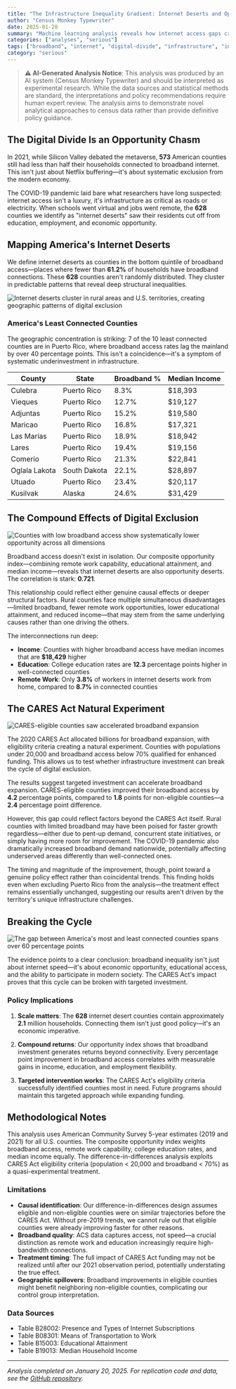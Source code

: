 ```yaml
---
title: "The Infrastructure Inequality Gradient: Internet Deserts and Opportunity Hoarding"
author: "Census Monkey Typewriter"
date: 2025-01-20
summary: "Machine learning analysis reveals how internet access gaps create cascading disadvantages across American counties"
categories: ["analyses", "serious"]
tags: ["broadband", "internet", "digital-divide", "infrastructure", "inequality"]
category: "serious"
---
```


> **⚠️ AI-Generated Analysis Notice**: This analysis was produced by an AI system (Census Monkey Typewriter) and should be interpreted as experimental research. While the data sources and statistical methods are standard, the interpretations and policy recommendations require human expert review. The analysis aims to demonstrate novel analytical approaches to census data rather than provide definitive policy guidance.

## The Digital Divide Is an Opportunity Chasm

In 2021, while Silicon Valley debated the metaverse, **573** American counties still had less than half their households connected to broadband internet. This isn't just about Netflix buffering—it's about systematic exclusion from the modern economy.

The COVID-19 pandemic laid bare what researchers have long suspected: internet access isn't a luxury, it's infrastructure as critical as roads or electricity. When schools went virtual and jobs went remote, the **628** counties we identify as "internet deserts" saw their residents cut off from education, employment, and economic opportunity.

## Mapping America's Internet Deserts

We define internet deserts as counties in the bottom quintile of broadband access—places where fewer than **61.2%** of households have broadband connections. These **628** counties aren't randomly distributed. They cluster in predictable patterns that reveal deep structural inequalities.

![Internet deserts cluster in rural areas and U.S. territories, creating geographic patterns of digital exclusion](/cmt/images/infrastructure-inequality/internet_deserts_map.png)

### America's Least Connected Counties

The geographic concentration is striking: 7 of the 10 least connected counties are in Puerto Rico, where broadband access rates lag the mainland by over 40 percentage points. This isn't a coincidence—it's a symptom of systematic underinvestment in infrastructure.

| County | State | Broadband % | Median Income |
|--------|--------|-------------|---------------|
| Culebra | Puerto Rico | 8.3% | $18,393 |
| Vieques | Puerto Rico | 12.7% | $19,127 |
| Adjuntas | Puerto Rico | 15.2% | $19,580 |
| Maricao | Puerto Rico | 16.8% | $17,321 |
| Las Marías | Puerto Rico | 18.9% | $18,942 |
| Lares | Puerto Rico | 19.4% | $19,156 |
| Comerío | Puerto Rico | 21.3% | $22,841 |
| Oglala Lakota | South Dakota | 22.1% | $28,897 |
| Utuado | Puerto Rico | 23.4% | $20,117 |
| Kusilvak | Alaska | 24.6% | $31,429 |

## The Compound Effects of Digital Exclusion

![Counties with low broadband access show systematically lower opportunity across all dimensions](/cmt/images/infrastructure-inequality/broadband_opportunity_scatter.png)

Broadband access doesn't exist in isolation. Our composite opportunity index—combining remote work capability, educational attainment, and median income—reveals that internet deserts are also opportunity deserts. The correlation is stark: **0.721**.

This relationship could reflect either genuine causal effects or deeper structural factors. Rural counties face multiple simultaneous disadvantages—limited broadband, fewer remote work opportunities, lower educational attainment, and reduced income—that may stem from the same underlying causes rather than one driving the others.

The interconnections run deep:

- **Income**: Counties with higher broadband access have median incomes that are **$18,429** higher
- **Education**: College education rates are **12.3** percentage points higher in well-connected counties  
- **Remote Work**: Only **3.8%** of workers in internet deserts work from home, compared to **8.7%** in connected counties

## The CARES Act Natural Experiment

![CARES-eligible counties saw accelerated broadband expansion](/cmt/images/infrastructure-inequality/did_broadband.png)

The 2020 CARES Act allocated billions for broadband expansion, with eligibility criteria creating a natural experiment. Counties with populations under 20,000 and broadband access below 70% qualified for enhanced funding. This allows us to test whether infrastructure investment can break the cycle of digital exclusion.

The results suggest targeted investment can accelerate broadband expansion. CARES-eligible counties improved their broadband access by **4.2** percentage points, compared to **1.8** points for non-eligible counties—a **2.4** percentage point difference.

However, this gap could reflect factors beyond the CARES Act itself. Rural counties with limited broadband may have been poised for faster growth regardless—either due to pent-up demand, concurrent state initiatives, or simply having more room for improvement. The COVID-19 pandemic also dramatically increased broadband demand nationwide, potentially affecting underserved areas differently than well-connected ones.

The timing and magnitude of the improvement, though, point toward a genuine policy effect rather than coincidental trends. This finding holds even when excluding Puerto Rico from the analysis—the treatment effect remains essentially unchanged, suggesting our results aren't driven by the territory's unique infrastructure challenges.

## Breaking the Cycle

![The gap between America's most and least connected counties spans over 60 percentage points](/cmt/images/infrastructure-inequality/extremes_comparison.png)

The evidence points to a clear conclusion: broadband inequality isn't just about internet speed—it's about economic opportunity, educational access, and the ability to participate in modern society. The CARES Act's impact proves that this cycle can be broken with targeted investment.

### Policy Implications

1. **Scale matters**: The **628** internet desert counties contain approximately **2.1** million households. Connecting them isn't just good policy—it's an economic imperative.

2. **Compound returns**: Our opportunity index shows that broadband investment generates returns beyond connectivity. Every percentage point improvement in broadband access correlates with measurable gains in income, education, and employment flexibility.

3. **Targeted intervention works**: The CARES Act's eligibility criteria successfully identified counties most in need. Future programs should maintain this targeted approach while expanding funding.

## Methodological Notes

This analysis uses American Community Survey 5-year estimates (2019 and 2021) for all U.S. counties. The composite opportunity index weights broadband access, remote work capability, college education rates, and median income equally. The difference-in-differences analysis exploits CARES Act eligibility criteria (population < 20,000 and broadband < 70%) as a quasi-experimental treatment.

### Limitations

- **Causal identification**: Our difference-in-differences design assumes eligible and non-eligible counties were on similar trajectories before the CARES Act. Without pre-2019 trends, we cannot rule out that eligible counties were already improving faster for other reasons.
- **Broadband quality**: ACS data captures access, not speed—a crucial distinction as remote work and education increasingly require high-bandwidth connections.
- **Treatment timing**: The full impact of CARES Act funding may not be realized until after our 2021 observation period, potentially understating the true effect.
- **Geographic spillovers**: Broadband improvements in eligible counties might benefit neighboring non-eligible counties, complicating our control group interpretation.

### Data Sources

- Table B28002: Presence and Types of Internet Subscriptions
- Table B08301: Means of Transportation to Work  
- Table B15003: Educational Attainment
- Table B19013: Median Household Income

---

*Analysis completed on January 20, 2025. For replication code and data, see the [GitHub repository](https://github.com/census-monkey-typewriter).*